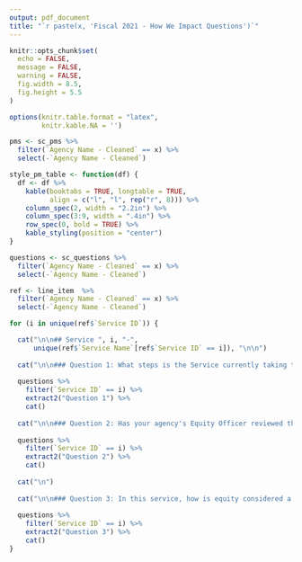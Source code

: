 ```yaml
---
output: pdf_document
title: "`r paste(x, 'Fiscal 2021 - How We Impact Questions')`" 
---
```


```r
knitr::opts_chunk$set(
  echo = FALSE,
  message = FALSE,
  warning = FALSE,
  fig.width = 8.5,
  fig.height = 5.5
)

options(knitr.table.format = "latex",
        knitr.kable.NA = '')

pms <- sc_pms %>% 
  filter(`Agency Name - Cleaned` == x) %>%
  select(-`Agency Name - Cleaned`)

style_pm_table <- function(df) {
  df <- df %>%
    kable(booktabs = TRUE, longtable = TRUE,
          align = c("l", "l", rep("r", 8))) %>%
    column_spec(2, width = "2.2in") %>%
    column_spec(3:9, width = ".4in") %>%
    row_spec(0, bold = TRUE) %>%
    kable_styling(position = "center")
}
```

```r

questions <- sc_questions %>% 
  filter(`Agency Name - Cleaned` == x) %>%
  select(-`Agency Name - Cleaned`) 

ref <- line_item  %>% 
  filter(`Agency Name - Cleaned` == x) %>%
  select(-`Agency Name - Cleaned`) 

for (i in unique(ref$`Service ID`)) {

  cat("\n\n## Service ", i, "-", 
      unique(ref$`Service Name`[ref$`Service ID` == i]), "\n\n")
  
  cat("\n\n### Question 1: What steps is the Service currently taking to improve internal operations and/or to provide better service to its customers? \n\n")
  
  questions %>% 
    filter(`Service ID` == i) %>%
    extract2("Question 1") %>%
    cat()
  
  cat("\n\n### Question 2: Has your agency's Equity Officer reviewed this budget proposal?\n\n")
  
  questions %>% 
    filter(`Service ID` == i) %>%
    extract2("Question 2") %>%
    cat()
  
  cat("\n")
  
  cat("\n\n### Question 3: In this service, how is equity considered a measure of success and how does equity play a role in resource allocation decisions? Please explain your answer.\n\n")
  
  questions %>% 
    filter(`Service ID` == i) %>%
    extract2("Question 3") %>%
    cat()
}
```